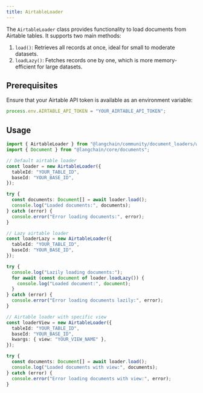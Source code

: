 ```yaml
---
title: AirtableLoader
---
```


The `AirtableLoader` class provides functionality to load documents from Airtable tables. It supports two main methods:

1. `load()`: Retrieves all records at once, ideal for small to moderate datasets.
2. `loadLazy()`: Fetches records one by one, which is more memory-efficient for large datasets.

## Prerequisites

Ensure that your Airtable API token is available as an environment variable:

```typescript
process.env.AIRTABLE_API_TOKEN = "YOUR_AIRTABLE_API_TOKEN";
```

## Usage

```typescript
import { AirtableLoader } from "@langchain/community/document_loaders/web/airtable";
import { Document } from "@langchain/core/documents";

// Default airtable loader
const loader = new AirtableLoader({
  tableId: "YOUR_TABLE_ID",
  baseId: "YOUR_BASE_ID",
});

try {
  const documents: Document[] = await loader.load();
  console.log("Loaded documents:", documents);
} catch (error) {
  console.error("Error loading documents:", error);
}

// Lazy airtable loader
const loaderLazy = new AirtableLoader({
  tableId: "YOUR_TABLE_ID",
  baseId: "YOUR_BASE_ID",
});

try {
  console.log("Lazily loading documents:");
  for await (const document of loader.loadLazy()) {
    console.log("Loaded document:", document);
  }
} catch (error) {
  console.error("Error loading documents lazily:", error);
}

// Airtable loader with specific view
const loaderView = new AirtableLoader({
  tableId: "YOUR_TABLE_ID",
  baseId: "YOUR_BASE_ID",
  kwargs: { view: "YOUR_VIEW_NAME" },
});

try {
  const documents: Document[] = await loader.load();
  console.log("Loaded documents with view:", documents);
} catch (error) {
  console.error("Error loading documents with view:", error);
}
```
